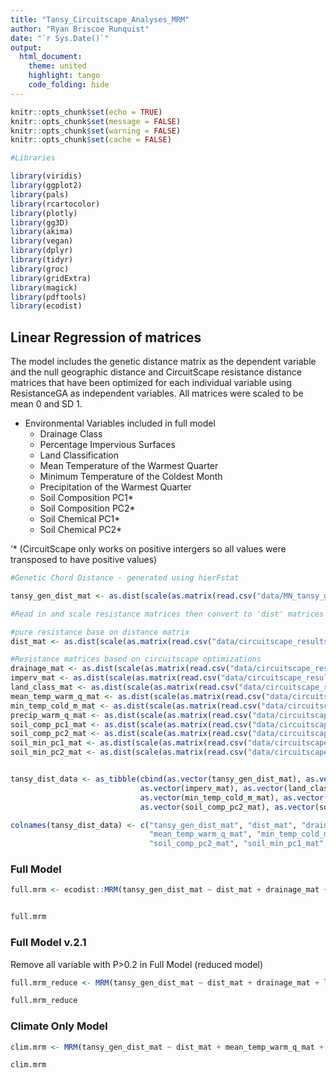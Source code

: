 ```yaml
---
title: "Tansy_Circuitscape_Analyses_MRM"
author: "Ryan Briscoe Runquist"
date: "`r Sys.Date()`"
output: 
  html_document:
    theme: united
    highlight: tango
    code_folding: hide
---
```


```r
knitr::opts_chunk$set(echo = TRUE)
knitr::opts_chunk$set(message = FALSE)
knitr::opts_chunk$set(warning = FALSE)
knitr::opts_chunk$set(cache = FALSE)
```

```r
#Libraries

library(viridis)
library(ggplot2)
library(pals)
library(rcartocolor)
library(plotly)
library(gg3D)
library(akima)
library(vegan)
library(dplyr)
library(tidyr)
library(groc)
library(gridExtra)
library(magick)
library(pdftools)
library(ecodist)
```
## Linear Regression of matrices {.tabset}

The model includes the genetic distance matrix as the dependent variable and the null geographic distance and CircuitScape resistance distance matrices that have been optimized for each individual variable using ResistanceGA as independent variables. All matrices were scaled to be mean 0 and SD 1.

* Environmental Variables included in full model
  + Drainage Class
  + Percentage Impervious Surfaces
  + Land Classification
  + Mean Temperature of the Warmest Quarter
  + Minimum Temperature of the Coldest Month
  + Precipitation of the Warmest Quarter
  + Soil Composition PC1* 
  + Soil Composition PC2* 
  + Soil Chemical PC1* 
  + Soil Chemical PC2* 

'* (CircuitScape only works on positive intergers so all values were transposed to have positive values)


```r
#Genetic Chord Distance - generated using hierFstat

tansy_gen_dist_mat <- as.dist(scale(as.matrix(read.csv("data/MN_tansy_gen_chord_dist_matrix.csv", header = T))))

```


```r
#Read in and scale resistance matrices then convert to 'dist' matrices for analysis

#pure resistance base on distance matrix
dist_mat <- as.dist(scale(as.matrix(read.csv("data/circuitscape_results/ind_varb_results/drainage/Distance_jlResistMat.csv", header = F))))

#Resistance matrices based on circuitscape optimizations
drainage_mat <- as.dist(scale(as.matrix(read.csv("data/circuitscape_results/ind_varb_results/drainage/drainage_bb_jlResistMat.csv", header = F))))
imperv_mat <- as.dist(scale(as.matrix(read.csv("data/circuitscape_results/ind_varb_results/imperv_surf/imperv_jlResistMat.csv", header = F))))
land_class_mat <- as.dist(scale(as.matrix(read.csv("data/circuitscape_results/ind_varb_results/Land_class_results/land_class_jlResistMat.csv", header = F))))
mean_temp_warm_q_mat <- as.dist(scale(as.matrix(read.csv("data/circuitscape_results/ind_varb_results/mean_temp_warm_q/mean_temp_warm_q_jlResistMat.csv", header = F))))
min_temp_cold_m_mat <- as.dist(scale(as.matrix(read.csv("data/circuitscape_results/ind_varb_results/min_temp_cold_m/min_temp_cold_m_jlResistMat.csv", header = F))))
precip_warm_q_mat <- as.dist(scale(as.matrix(read.csv("data/circuitscape_results/ind_varb_results/precip_warm_q/precip_warm_q_jlResistMat.csv", header = F))))
soil_comp_pc1_mat <- as.dist(scale(as.matrix(read.csv("data/circuitscape_results/ind_varb_results/soil_comp_pc1/soil_comp_pca1_transpose_bb_jlResistMat.csv", header = F))))
soil_comp_pc2_mat <- as.dist(scale(as.matrix(read.csv("data/circuitscape_results/ind_varb_results/soil_comp_pc2/soil_comp_pca2_transpose_bb_jlResistMat.csv", header = F))))
soil_min_pc1_mat <- as.dist(scale(as.matrix(read.csv("data/circuitscape_results/ind_varb_results/soil_min_pc1/soil_min_pca1_transpose_bb_jlResistMat.csv", header = F))))
soil_min_pc2_mat <- as.dist(scale(as.matrix(read.csv("data/circuitscape_results/ind_varb_results/soil_min_pc2/soil_min_pca2_transpose_bb_jlResistMat.csv", header = F))))


tansy_dist_data <- as_tibble(cbind(as.vector(tansy_gen_dist_mat), as.vector(dist_mat), as.vector(drainage_mat),
                             as.vector(imperv_mat), as.vector(land_class_mat), as.vector(mean_temp_warm_q_mat),
                             as.vector(min_temp_cold_m_mat), as.vector(precip_warm_q_mat), as.vector(soil_comp_pc1_mat),
                             as.vector(soil_comp_pc2_mat), as.vector(soil_min_pc1_mat), as.vector(soil_min_pc2_mat)))

colnames(tansy_dist_data) <- c("tansy_gen_dist_mat", "dist_mat", "drainage_mat", "imperv_mat", "land_class_mat",
                               "mean_temp_warm_q_mat", "min_temp_cold_m_mat", "precip_warm_q_mat", "soil_comp_pc1_mat",
                               "soil_comp_pc2_mat", "soil_min_pc1_mat", "soil_min_pc2_mat")

```

### Full Model

```r



full.mrm <- ecodist::MRM(tansy_gen_dist_mat ~ dist_mat + drainage_mat + imperv_mat + land_class_mat + mean_temp_warm_q_mat + min_temp_cold_m_mat + precip_warm_q_mat + soil_comp_pc1_mat + soil_comp_pc2_mat + soil_min_pc1_mat + soil_min_pc2_mat, data = tansy_dist_data, nperm = 10000)


full.mrm

```


### Full Model v.2.1

Remove all variable with P>0.2 in Full Model (reduced model)

```r

full.mrm_reduce <- MRM(tansy_gen_dist_mat ~ dist_mat + drainage_mat + land_class_mat + soil_comp_pc1_mat + soil_comp_pc2_mat + soil_min_pc1_mat + soil_min_pc2_mat, data = tansy_dist_data, nperm = 10000)

full.mrm_reduce

```

### Climate Only Model

```r

clim.mrm <- MRM(tansy_gen_dist_mat ~ dist_mat + mean_temp_warm_q_mat + min_temp_cold_m_mat + precip_warm_q_mat, data = tansy_dist_data, nperm = 10000)

clim.mrm

```


